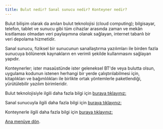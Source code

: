 ```yaml
---
title: Bulut nedir? Sanal sunucu nedir? Konteyner nedir? 
---
```

Bulut bilişim olarak da anılan bulut teknolojisi (cloud computing); bilgisayar, telefon, tablet ve sunucu gibi tüm cihazlar arasında zaman ve mekân kısıtlaması olmadan veri paylaşımına olanak sağlayan, internet tabanlı bir veri depolama hizmetidir.

Sanal sunucu, fiziksel bir sunucunun sanallaştırma yazılımları ile birden fazla sunucuya bölünerek kaynakların en verimli şekilde kullanmasını sağlayan yapıdır.

Konteynerler; ister masaüstünde ister geleneksel BT'de veya bulutta olsun, uygulama kodunun istenen herhangi bir yerde çalıştırılabilmesi için, kitaplıkları ve bağımlılıkları ile birlikte ortak yöntemlerle paketlendiği, yürütülebilir yazılım birimleridir.

Bulut teknolojisiyle ilgili daha fazla bilgi için [buraya tıklayınız:](https://azure.microsoft.com/tr-tr/overview/what-is-cloud-computing/) 

Sanal sunucuyla ilgili daha fazla bilgi için [buraya tıklayınız:](https://www.teknotel.com/blog/sanal-sunucu-nedir-nasil-kurulur/) 

Konteynerle ilgili daha fazla bilgi için [buraya tıklayınız:](https://www.ibm.com/tr-tr/cloud/learn/containers) 

[Ana menüye dön](/).
